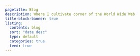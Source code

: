 ```yaml
---
pagetitle: Blog
description: Where I cultivate corner of the World Wide Web
title-block-banner: true
listing:
  contents: blog
  sort: "date desc"
  type: default
  categories: true
  feed: true
---
```


